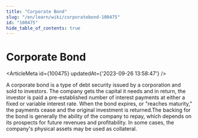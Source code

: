 ```yaml
---
title: "Corporate Bond"
slug: "/en/learn/wiki/corporatebond-100475"
id: "100475"
hide_table_of_contents: true
---
```



# Corporate Bond

<ArticleMeta id={100475} updatedAt={'2023-09-26 13:58:47'} />
<div className='border-solid border-b border-t-0 my-4 border-[var(--ifm-color-gray-300)]' />

A corporate bond is a type of debt security issued by a corporation and sold to investors. The company gets the capital it needs and in return, the investor is paid a pre-established number of interest payments at either a fixed or variable interest rate. When the bond expires, or "reaches maturity," the payments cease and the original investment is returned.The backing for the bond is generally the ability of the company to repay, which depends on its prospects for future revenues and profitability. In some cases, the company's physical assets may be used as collateral.
